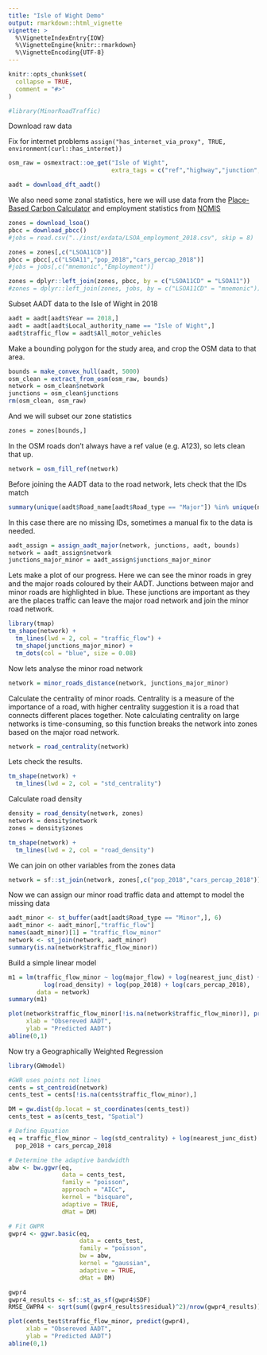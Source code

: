```yaml
---
title: "Isle of Wight Demo"
output: rmarkdown::html_vignette
vignette: >
  %\VignetteIndexEntry{IOW}
  %\VignetteEngine{knitr::rmarkdown}
  %\VignetteEncoding{UTF-8}
---
```


```r
knitr::opts_chunk$set(
  collapse = TRUE,
  comment = "#>"
)
```

```r
#library(MinorRoadTraffic)
```

Download raw data

Fix for internet problems `assign("has_internet_via_proxy", TRUE, environment(curl::has_internet))`

```r
osm_raw = osmextract::oe_get("Isle of Wight", 
                             extra_tags = c("ref","highway","junction","maxspeed"))

aadt = download_dft_aadt()
```

We also need some zonal statistics, here we will use data from the [Place-Based Carbon Calculator](https://www.carbon.place) and employment statistics from [NOMIS](https://www.nomisweb.co.uk)

```r

zones = download_lsoa()
pbcc = download_pbcc()
#jobs = read.csv("../inst/exdata/LSOA_employment_2018.csv", skip = 8)

zones = zones[,c("LSOA11CD")]
pbcc = pbcc[,c("LSOA11","pop_2018","cars_percap_2018")]
#jobs = jobs[,c("mnemonic","Employment")]

zones = dplyr::left_join(zones, pbcc, by = c("LSOA11CD" = "LSOA11"))
#zones = dplyr::left_join(zones, jobs, by = c("LSOA11CD" = "mnemonic"))
```


Subset AADT data to the Isle of Wight in 2018

```r
aadt = aadt[aadt$Year == 2018,]
aadt = aadt[aadt$Local_authority_name == "Isle of Wight",]
aadt$traffic_flow = aadt$All_motor_vehicles
```

Make a bounding polygon for the study area, and crop the OSM data to that area.

```r
bounds = make_convex_hull(aadt, 5000)
osm_clean = extract_from_osm(osm_raw, bounds)
network = osm_clean$network
junctions = osm_clean$junctions
rm(osm_clean, osm_raw)
```

And we will subset our zone statistics

```r
zones = zones[bounds,]
```

In the OSM roads don't always have a ref value (e.g. A123), so lets clean that up.

```r
network = osm_fill_ref(network)
```
Before joining the AADT data to the road network, lets check that the IDs match

```r
summary(unique(aadt$Road_name[aadt$Road_type == "Major"]) %in% unique(network$ref))
```
In  this case there are no missing IDs, sometimes a manual fix to the data is needed.

```r
aadt_assign = assign_aadt_major(network, junctions, aadt, bounds)
network = aadt_assign$network
junctions_major_minor = aadt_assign$junctions_major_minor
```
Lets make a plot of our progress. Here we can see the minor roads in grey and the major roads coloured by their AADT. Junctions between major and minor roads are highlighted in blue. These junctions are important as they are the places traffic can leave the major road network and join the minor road network.

```r
library(tmap)
tm_shape(network) +
  tm_lines(lwd = 2, col = "traffic_flow") +
  tm_shape(junctions_major_minor) +
  tm_dots(col = "blue", size = 0.08)
```
Now lets analyse the minor road network


```r
network = minor_roads_distance(network, junctions_major_minor)
```
Calculate the centrality of minor roads. Centrality is a measure of the importance of a road, with higher centrality suggestion it is a road that connects different places together. Note calculating centrality on large networks is time-consuming, so this function breaks the network into zones based on the major road network. 

```r
network = road_centrality(network)
```

Lets check the results.

```r
tm_shape(network) +
  tm_lines(lwd = 2, col = "std_centrality")
```

Calculate road density

```r
density = road_density(network, zones)
network = density$network
zones = density$zones

```
```r
tm_shape(network) +
  tm_lines(lwd = 2, col = "road_density")
```

We can join on other variables from the zones data

```r
network = sf::st_join(network, zones[,c("pop_2018","cars_percap_2018")], largest = TRUE)
```


Now we can assign our minor road traffic data and attempt to model the missing data

```r
aadt_minor <- st_buffer(aadt[aadt$Road_type == "Minor",], 6)
aadt_minor <- aadt_minor[,"traffic_flow"]
names(aadt_minor)[1] = "traffic_flow_minor"
network <- st_join(network, aadt_minor)
summary(is.na(network$traffic_flow_minor))
```
Build a simple linear model

```r
m1 = lm(traffic_flow_minor ~ log(major_flow) + log(nearest_junc_dist) + log(std_centrality) +
          log(road_density) + log(pop_2018) + log(cars_percap_2018),
        data = network)
summary(m1)

plot(network$traffic_flow_minor[!is.na(network$traffic_flow_minor)], predict(m1),
     xlab = "Obsereved AADT",
     ylab = "Predicted AADT")
abline(0,1)
```
Now try a Geographically Weighted Regression

```r
library(GWmodel)

#GWR uses points not lines
cents = st_centroid(network)
cents_test = cents[!is.na(cents$traffic_flow_minor),]

DM = gw.dist(dp.locat = st_coordinates(cents_test))
cents_test = as(cents_test, "Spatial")

# Define Equation
eq = traffic_flow_minor ~ log(std_centrality) + log(nearest_junc_dist) + log(major_flow) +
  pop_2018 + cars_percap_2018

# Determine the adaptive bandwidth
abw <- bw.ggwr(eq,
               data = cents_test,
               family = "poisson",
               approach = "AICc",
               kernel = "bisquare", 
               adaptive = TRUE,
               dMat = DM)

# Fit GWPR
gwpr4 <- ggwr.basic(eq, 
                    data = cents_test, 
                    family = "poisson",
                    bw = abw,
                    kernel = "gaussian",
                    adaptive = TRUE,
                    dMat = DM)

gwpr4
gwpr4_results <- sf::st_as_sf(gwpr4$SDF)
RMSE_GWPR4 <- sqrt(sum((gwpr4_results$residual)^2)/nrow(gwpr4_results))

plot(cents_test$traffic_flow_minor, predict(gwpr4),
     xlab = "Obsereved AADT",
     ylab = "Predicted AADT")
abline(0,1)
```
